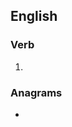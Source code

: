 {{also|hot presses}}
==English==

===Verb===
{{head|en|verb form}}

# {{en-third-person singular of|hotpress}}

===Anagrams===
* {{anagrams|en|prostheses}}